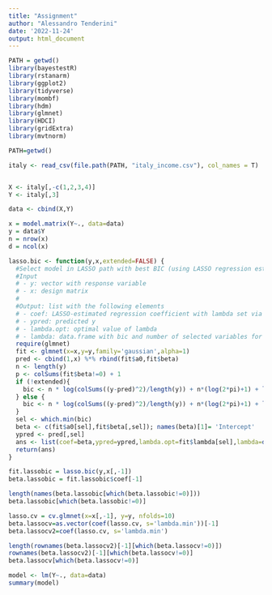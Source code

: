 ```yaml
---
title: "Assignment"
author: "Alessandro Tenderini"
date: '2022-11-24'
output: html_document
---
```


```r
PATH = getwd()
library(bayestestR)
library(rstanarm)
library(ggplot2)
library(tidyverse)
library(mombf)
library(hdm)
library(glmnet)
library(HDCI)
library(gridExtra)
library(mvtnorm)

```


```r
PATH=getwd()

italy <- read_csv(file.path(PATH, "italy_income.csv"), col_names = T)


X <- italy[,-c(1,2,3,4)]
Y <- italy[,3]

data <- cbind(X,Y)

x = model.matrix(Y~., data=data)
y = data$Y
n = nrow(x)
d = ncol(x)

```


```r
lasso.bic <- function(y,x,extended=FALSE) {
  #Select model in LASSO path with best BIC (using LASSO regression estimates)
  #Input
  # - y: vector with response variable
  # - x: design matrix
  #
  #Output: list with the following elements
  # - coef: LASSO-estimated regression coefficient with lambda set via BIC
  # - ypred: predicted y
  # - lambda.opt: optimal value of lambda
  # - lambda: data.frame with bic and number of selected variables for each value of lambda
  require(glmnet)
  fit <- glmnet(x=x,y=y,family='gaussian',alpha=1)
  pred <- cbind(1,x) %*% rbind(fit$a0,fit$beta)
  n <- length(y)
  p <- colSums(fit$beta!=0) + 1
  if (!extended){
    bic <- n * log(colSums((y-pred)^2)/length(y)) + n*(log(2*pi)+1) + log(n)*p 
  } else {
    bic <- n * log(colSums((y-pred)^2)/length(y)) + n*(log(2*pi)+1) + log(n)*p + 2*log(choose(ncol(x),p))
  }
  sel <- which.min(bic)
  beta <- c(fit$a0[sel],fit$beta[,sel]); names(beta)[1]= 'Intercept'
  ypred <- pred[,sel]
  ans <- list(coef=beta,ypred=ypred,lambda.opt=fit$lambda[sel],lambda=data.frame(lambda=fit$lambda,bic=bic,nvars=p))
  return(ans)
}
```


```r

fit.lassobic = lasso.bic(y,x[,-1]) 
beta.lassobic = fit.lassobic$coef[-1]

length(names(beta.lassobic[which(beta.lassobic!=0)]))
beta.lassobic[which(beta.lassobic!=0)]
```

```r
lasso.cv = cv.glmnet(x=x[,-1], y=y, nfolds=10)
beta.lassocv=as.vector(coef(lasso.cv, s='lambda.min'))[-1]
beta.lassocv2=coef(lasso.cv, s='lambda.min')

length(rownames(beta.lassocv2)[-1][which(beta.lassocv!=0)])
rownames(beta.lassocv2)[-1][which(beta.lassocv!=0)]
beta.lassocv[which(beta.lassocv!=0)]
```

```r
model <- lm(Y~., data=data)
summary(model)
```
